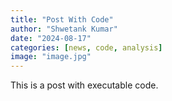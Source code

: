 ```yaml
---
title: "Post With Code"
author: "Shwetank Kumar"
date: "2024-08-17"
categories: [news, code, analysis]
image: "image.jpg"
---
```


This is a post with executable code.
